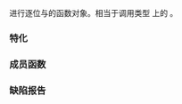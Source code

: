 {{cpp/title|bit_and}}
{{cpp/utility/functional/navbar}}
{{dcl begin}}
{{dcl header|functional}}
{{dcl rev begin}}
{{dcl|until=c++14|
template&lt; class T &gt;
struct bit_and;
}}
{{dcl|since=c++14|1=
template&lt; class T = void &gt;
struct bit_and;
}}
{{dcl rev end}}
{{dcl end}}

进行逐位与的函数对象。相当于调用类型 {{tt|T}} 上的 {{c|operator&amp;}}。

===特化===
{{rev begin}}
{{rev|since=c++14|
标准库提供 {{tt|std::bit_and}} 在不指定 {{tt|T}} 时的特化，它使得形参类型和返回类型留待推导。
{{dsc begin}}
{{dsc inc|cpp/utility/functional/dsc bit_and_void}}
{{dsc end}}
}}
{{rev end}}

{{cpp/utility/functional/member types|result=T|arg1=T|arg2=T}}

===成员函数===
{{dsc begin}}
{{dsc mem fun|operator()|nolink=true|返回两个实参逐位与的结果}}
{{dsc end}}

{{member|{{small|std::bit_and::}}operator()|2=
{{dcl begin}}
{{dcla|constexpr=c++14|1=
T operator()( const T&amp; lhs, const T&amp; rhs ) const;
}}
{{dcl end}}

返回 {{c|lhs}} 和 {{c|rhs}} 逐位与的结果。

===参数===
{{par begin}}
{{par|lhs, rhs|要计算逐位与的值}}
{{par end}}

===返回值===
{{c|lhs &amp; rhs}} 的结果。

{{cpp/impldef exception}}

===可能的实现===
{{eq fun|1=
constexpr T operator()(const T&amp; lhs, const T&amp; rhs) const
{
    return lhs &amp; rhs;
}
}}
}}

===缺陷报告===
{{dr list begin}}
{{dr list item|wg=lwg|dr=660|std=C++98|before=缺少逐位运算的函数对象|after=已添加}}
{{dr list end}}

{{langlinks|de|en|es|fr|it|ja|pt|ru}}